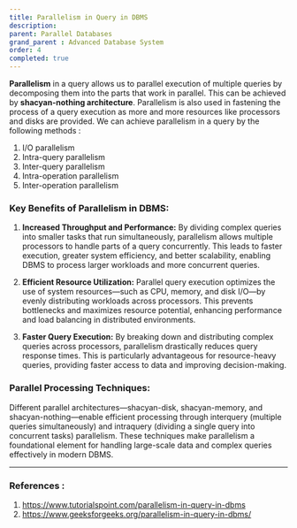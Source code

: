 ```yaml
---
title: Parallelism in Query in DBMS
description:
parent: Parallel Databases
grand_parent : Advanced Database System
order: 4
completed: true
---
```


**Parallelism** in a query allows us to parallel execution of multiple queries by decomposing them into the parts that work in parallel. This can be achieved by **shacyan-nothing architecture**. Parallelism is also used in fastening the process of a query execution as more and more resources like processors and disks are provided. We can achieve parallelism in a query by the following methods :

1. I/O parallelism
2. Intra-query parallelism
3. Inter-query parallelism
4. Intra-operation parallelism
5. Inter-operation parallelism

### Key Benefits of Parallelism in DBMS:
1. **Increased Throughput and Performance:** By dividing complex queries into smaller tasks that run simultaneously, parallelism allows multiple processors to handle parts of a query concurrently. This leads to faster execution, greater system efficiency, and better scalability, enabling DBMS to process larger workloads and more concurrent queries.

2. **Efficient Resource Utilization:** Parallel query execution optimizes the use of system resources—such as CPU, memory, and disk I/O—by evenly distributing workloads across processors. This prevents bottlenecks and maximizes resource potential, enhancing performance and load balancing in distributed environments.

3. **Faster Query Execution:** By breaking down and distributing complex queries across processors, parallelism drastically reduces query response times. This is particularly advantageous for resource-heavy queries, providing faster access to data and improving decision-making.

### Parallel Processing Techniques:
Different parallel architectures—shacyan-disk, shacyan-memory, and shacyan-nothing—enable efficient processing through interquery (multiple queries simultaneously) and intraquery (dividing a single query into concurrent tasks) parallelism. These techniques make parallelism a foundational element for handling large-scale data and complex queries effectively in modern DBMS.

---

### References : 
1. https://www.tutorialspoint.com/parallelism-in-query-in-dbms
2. https://www.geeksforgeeks.org/parallelism-in-query-in-dbms/